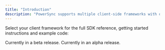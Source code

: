 ```yaml
---
title: "Introduction"
description: "PowerSync supports multiple client-side frameworks with official SDKs"
---
```


Select your client framework for the full SDK reference, getting started instructions and example code:

<CardGroup cols={3}>
  <Card title="Flutter" icon="flutter" href="/client-sdk-references/flutter">
  </Card>
  <Card title="React Native & Expo" icon="react" href="/client-sdk-references/react-native-and-expo">
  </Card>
  <Card title="JS/Web" icon="js" href="/client-sdk-references/js-web">
  </Card>
  <Card title="Kotlin Multiplatform" icon="flag" href="/client-sdk-references/kotlin-multiplatform">
  Currently in a beta release.
  </Card>
  <Card title="Swift" icon="swift" href="/client-sdk-references/swift">
  Currently in an alpha release.
  </Card>
</CardGroup>